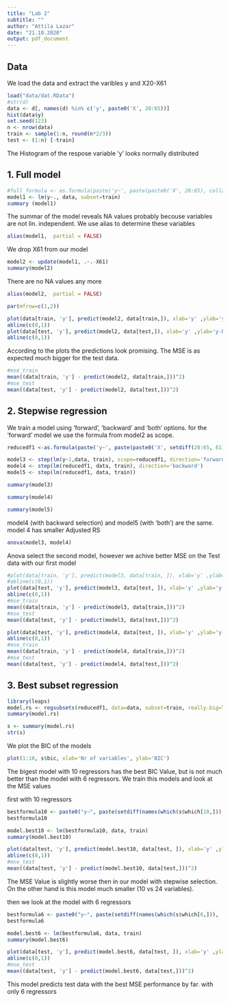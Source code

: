 ```yaml
---
title: "Lab 2"
subtitle: ""
author: "Attila Lazar"
date: "21.10.2020"
output: pdf_document
---
```


## Data

We load the data and extract the varibles y and X20-X61

```r
load("data/dat.RData")
#str(d)
data <- d[, names(d) %in% c('y', paste0('X', 20:65))]
hist(data$y)
set.seed(123)
n <- nrow(data)
train <- sample(1:n, round(n*2/3))
test <- (1:n) [-train]
```

The Histogram of the respose variable 'y' looks normally distributed

## 1. Full model

```r
#full_formula <- as.formula(paste('y~', paste(paste0('X', 20:65), collapse="+")))
model1 <- lm(y~., data, subset=train) 
summary (model1)

```
The summar of the model reveals NA values probably becouse variables are not lin. independent. We use alias to determine these variables


```r
alias(model1,  partial = FALSE)

```
We drop X61 from our model

```r
model2 <- update(model1, .~.-X61)
summary(model2)

```
There are no NA values any more

```r
alias(model2,  partial = FALSE)

```

```r
par(mfrow=c(1,2))

plot(data[train, 'y'], predict(model2, data[train,]), xlab='y' ,ylab='y-hat', main='train')
abline(c(0,1))
plot(data[test, 'y'], predict(model2, data[test,]), xlab='y' ,ylab='y-hat', main='test')
abline(c(0,1))

```

According to the plots the predictions look promising. The MSE is as expected much bigger for the test data.

```r
#mse_train
mean((data[train, 'y'] - predict(model2, data[train,]))^2)
#mse_test
mean((data[test, 'y'] - predict(model2, data[test,]))^2)

```


## 2. Stepwise regression

We train a model using 'forward', 'backward' and 'both' options. for the 'forward' model we use the formula from model2 as scope.

```r

reducedf1 <-as.formula(paste('y~', paste(paste0('X', setdiff(20:65, 61)), collapse="+")))

model3 <- step(lm(y~1,data, train), scope=reducedf1, direction='forward')
model4 <- step(lm(reducedf1, data, train), direction='backward')
model5 <- step(lm(reducedf1, data, train))

```

```r
summary(model3)
```

```r
summary(model4)
```

```r
summary(model5)
```

model4 (with backward selection) and model5 (with 'both') are the same. model 4 has smaller Adjusted RS

```r
anova(model3, model4)
```

Anova select the second model, however we achive better MSE on the Test data with our first model

```r
#plot(data[train, 'y'], predict(model3, data[train, ]), xlab='y' ,ylab='y-hat')
#abline(c(0,1))
plot(data[test, 'y'], predict(model3, data[test, ]), xlab='y' ,ylab='y-hat')
abline(c(0,1))
#mse_train
mean((data[train, 'y'] - predict(model3, data[train,]))^2)
#mse_test
mean((data[test, 'y'] - predict(model3, data[test,]))^2)

```


```r
plot(data[test, 'y'], predict(model4, data[test, ]), xlab='y' ,ylab='y-hat')
abline(c(0,1))
#mse_train
mean((data[train, 'y'] - predict(model4, data[train,]))^2)
#mse_test
mean((data[test, 'y'] - predict(model4, data[test,]))^2)

```
## 3. Best subset regression


```r
library(leaps)
model.rs <- regsubsets(reducedf1, data=data, subset=train, really.big=TRUE, nvmax=10)
summary(model.rs)
```


```r
s <- summary(model.rs)
str(s)
```

We plot the BIC of the models

```r
plot(1:10, s$bic, xlab='Nr of variables', ylab='BIC')
```

The bigest model with 10 regressors has the best BIC Value, but is not much better than the model with 6 regressors. We train this models and look at the MSE values

first with 10 regressors

```r
bestformula10 <- paste0("y~", paste(setdiff(names(which(s$which[10,])), '(Intercept)'), collapse = '+'))
bestformula10
```

```r
model.best10 <- lm(bestformula10, data, train)
summary(model.best10)
```


```r
plot(data[test, 'y'], predict(model.best10, data[test, ]), xlab='y' ,ylab='y-hat')
abline(c(0,1))
#mse_test
mean((data[test, 'y'] - predict(model.best10, data[test,]))^2)
```
The MSE Value is slightly worse then in our model with stepwise selection. On the other hand is this model much smaller (10 vs 24 variables).


then we look at the model with 6 regressors

```r
bestformula6 <- paste0("y~", paste(setdiff(names(which(s$which[6,])), '(Intercept)'), collapse = '+'))
bestformula6
```

```r
model.best6 <- lm(bestformula6, data, train)
summary(model.best6)
```

```r
plot(data[test, 'y'], predict(model.best6, data[test, ]), xlab='y' ,ylab='y-hat')
abline(c(0,1))
#mse_test
mean((data[test, 'y'] - predict(model.best6, data[test,]))^2)
```

This model predicts test data with the best MSE performance by far.  with only 6 regressors



